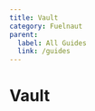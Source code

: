 ```yaml
---
title: Vault
category: Fuelnaut
parent:
  label: All Guides
  link: /guides
---
```


# Vault

<FuelnautLevel
description="To beat this level, you'll need to correctly guess the vault password."
level={props.level}
bytecode={props.bytecode}
abiJSON={props.abiJSON}
/>

<CodeImport
  file="../../examples/fuelnaut/vault/src/main.sw"
  lang="sway"
/>
